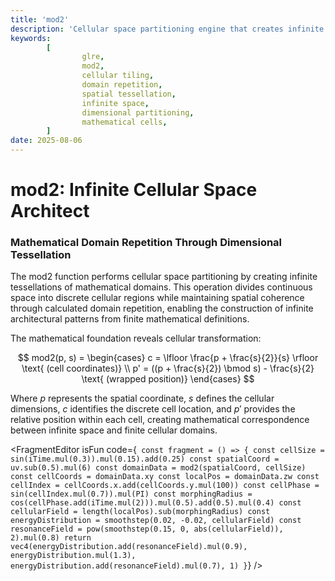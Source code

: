 ```yaml
---
title: 'mod2'
description: 'Cellular space partitioning engine that creates infinite dimensional tessellations through mathematical domain repetition and spatial metamorphosis'
keywords:
        [
                glre,
                mod2,
                cellular tiling,
                domain repetition,
                spatial tessellation,
                infinite space,
                dimensional partitioning,
                mathematical cells,
        ]
date: 2025-08-06
---
```



# mod2: Infinite Cellular Space Architect

### Mathematical Domain Repetition Through Dimensional Tessellation

The mod2 function performs cellular space partitioning by creating infinite tessellations of mathematical domains. This operation divides continuous space into discrete cellular regions while maintaining spatial coherence through calculated domain repetition, enabling the construction of infinite architectural patterns from finite mathematical definitions.

The mathematical foundation reveals cellular transformation:

$$
mod2(p, s) = \begin{cases}
c = \lfloor \frac{p + \frac{s}{2}}{s} \rfloor \text{ (cell coordinates)} \\
p' = ((p + \frac{s}{2}) \bmod s) - \frac{s}{2} \text{ (wrapped position)}
\end{cases}
$$

Where $p$ represents the spatial coordinate, $s$ defines the cellular dimensions, $c$ identifies the discrete cell location, and $p'$ provides the relative position within each cell, creating mathematical correspondence between infinite space and finite cellular domains.

<FragmentEditor
        isFun
        code={`
const fragment = () => {
        const cellSize = sin(iTime.mul(0.3)).mul(0.15).add(0.25)
        const spatialCoord = uv.sub(0.5).mul(6)
        const domainData = mod2(spatialCoord, cellSize)
        const cellCoords = domainData.xy
        const localPos = domainData.zw
        const cellIndex = cellCoords.x.add(cellCoords.y.mul(100))
        const cellPhase = sin(cellIndex.mul(0.7)).mul(PI)
        const morphingRadius = cos(cellPhase.add(iTime.mul(2))).mul(0.5).add(0.5).mul(0.4)
        const cellularField = length(localPos).sub(morphingRadius)
        const energyDistribution = smoothstep(0.02, -0.02, cellularField)
        const resonanceField = pow(smoothstep(0.15, 0, abs(cellularField)), 2).mul(0.8)
        return vec4(energyDistribution.add(resonanceField).mul(0.9), energyDistribution.mul(1.3), energyDistribution.add(resonanceField).mul(0.7), 1)
}`}
/>
